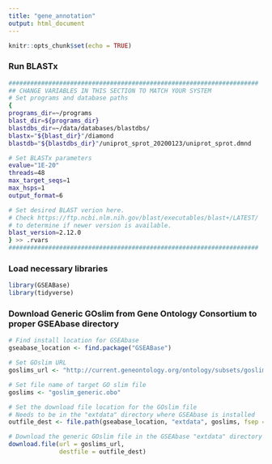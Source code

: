 ```yaml
---
title: "gene_annotation"
output: html_document
---
```


```r
knitr::opts_chunk$set(echo = TRUE)
```

### Run BLASTx
```bash
#####################################################################
## CHANGE VARIABLES IN THIS SECTION TO MATCH YOUR SYSTEM
# Set programs and database paths
{
programs_dir=~/programs
blast_dir=${programs_dir}
blastdbs_dir=~/data/databases/blastdbs/
blastx="${blast_dir}"/diamond
blastdb="${blastdbs_dir}"/uniprot_sprot_20200123/uniprot_sprot.dmnd

# Set BLASTx parameters
evalue="1E-20"
threads=48
max_target_seqs=1
max_hsps=1
output_format=6

# Set desired BLAST verion here.
# Check https://ftp.ncbi.nlm.nih.gov/blast/executables/blast+/LATEST/
# to determine if newer version is available.
blast_version=2.12.0
} >> .rvars
#####################################################################

```

### Load necessary libraries

```r
library(GSEABase)
library(tidyverse)
```


### Download Generic GOslim from Gene Ontology Consortium to proper GSEAbase directory

```r

# Find install location for GSEAbase
gseabase_location <- find.package("GSEABase")

# Set GOslim URL
goslims_url <- "http://current.geneontology.org/ontology/subsets/goslim_generic.obo"

# Set file name of target GO slim file
goslims <- "goslim_generic.obo"

# Set the download file location for the GOslim file
# Needs to be in the "extdata" directory where GSEAbase is installed
outfile_dest <- file.path(gseabase_location, "extdata", goslims, fsep = "/")

# Download the generic GOslim file in the GSEAbase "extdata" directory
download.file(url = goslims_url,
              destfile = outfile_dest)
```
